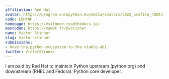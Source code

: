 ```yaml
---
affiliation: Red Hat
avatar: https://program.europython.eu/media/avatars/2022_profile_hOU4JId.jpg
code: LBHYNH
homepage: https://vstinner.readthedocs.io/
mastodon: https://mamot.fr/@vstinner
name: Victor Stinner
slug: victor-stinner
submissions:
- move-the-python-ecosystem-to-the-stable-abi
twitter: VictorStinner
---
```


I am paid by Red Hat to maintain Python upstream (python.org) and downstream (RHEL and Fedora). Python core developer.

